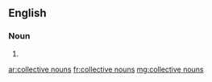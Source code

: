 ==English==

===Noun===
{{head|en|noun plural form|head=[[collective]] [[noun]]s}}

# {{plural of|collective noun|lang=en}}

[[ar:collective nouns]]
[[fr:collective nouns]]
[[mg:collective nouns]]